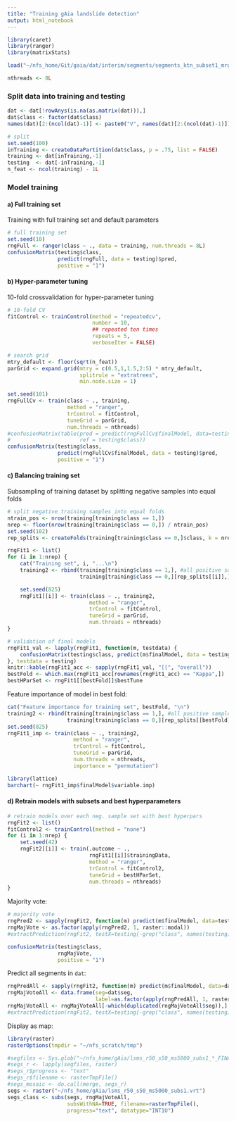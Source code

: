 ```yaml
---
title: "Training gAia landslide detection"
output: html_notebook
---
```




```r
library(caret)
library(ranger)
library(matrixStats)

load("~/nfs_home/Git/gaia/dat/interim/segments/segments_ktn_subset1_mrg500.RData")

nthreads <- 8L
```


### Split data into training and testing

```r
dat <- dat[!rowAnys(is.na(as.matrix(dat))),]
dat$class <- factor(dat$class)
names(dat)[2:(ncol(dat)-1)] <- paste0("V", names(dat)[2:(ncol(dat)-1)])

# split
set.seed(100)
inTraining <- createDataPartition(dat$class, p = .75, list = FALSE)
training <- dat[inTraining,-1]
testing  <- dat[-inTraining,-1]
n_feat <- ncol(training) - 1L
```


### Model training

#### a) Full training set

Training with full training set and default parameters

```r
# full training set
set.seed(10)
rngFull <- ranger(class ~ ., data = training, num.threads = 8L)
confusionMatrix(testing$class,
                predict(rngFull, data = testing)$pred,
                positive = "1")
```


#### b) Hyper-parameter tuning

10-fold crossvalidation for hyper-parameter tuning

```r
# 10-fold CV
fitControl <- trainControl(method = "repeatedcv",
                           number = 10,
                           ## repeated ten times
                           repeats = 5,
                           verboseIter = FALSE)

# search grid
mtry_default <- floor(sqrt(n_feat))
parGrid <- expand.grid(mtry = c(0.5,1,1.5,2:5) * mtry_default,
                       splitrule = "extratrees",
                       min.node.size = 1)

set.seed(101)
rngFullCv <- train(class ~ ., training, 
                   method = "ranger",
                   trControl = fitControl,
                   tuneGrid = parGrid,
                   num.threads = nthreads)
#confusionMatrix(table(pred = predict(rngFullCv$finalModel, data=testing)$pred, 
#                      ref = testing$class))
confusionMatrix(testing$class,
                predict(rngFullCv$finalModel, data = testing)$pred,
                positive = "1")
```


#### c) Balancing training set

Subsampling of training dataset by splitting negative samples into equal folds

```r
# split negative training samples into equal folds
ntrain_pos <- nrow(training[training$class == 1,])
nrep <- floor(nrow(training[training$class == 0,]) / ntrain_pos)
set.seed(102)
rep_splits <- createFolds(training[training$class == 0,]$class, k = nrep)
```


```r
rngFit1 <- list()
for (i in 1:nrep) {
    cat("Training set", i, "...\n")
    training2 <- rbind(training[training$class == 1,], #all positive samples
                       training[training$class == 0,][rep_splits[[i]],])

    set.seed(825)
    rngFit1[[i]] <- train(class ~ ., training2,
                          method = "ranger",
                          trControl = fitControl,
                          tuneGrid = parGrid,
                          num.threads = nthreads)
}

# validation of final models
rngFit1_val <- lapply(rngFit1, function(m, testdata) {
    confusionMatrix(testing$class, predict(m$finalModel, data = testing)$pred)
}, testdata = testing)
knitr::kable(rngFit1_acc <- sapply(rngFit1_val, "[[", "overall"))
bestFold <- which.max(rngFit1_acc[rownames(rngFit1_acc) == "Kappa",])
bestHParSet <- rngFit1[[bestFold]]$bestTune
```

Feature importance of model in best fold:

```r
cat("Feature importance for training set", bestFold, "\n")
training2 <- rbind(training[training$class == 1,], #all positive samples
                   training[training$class == 0,][rep_splits[[bestFold]],])
set.seed(825)
rngFit1_imp <- train(class ~ ., training2,
                     method = "ranger",
                     trControl = fitControl,
                     tuneGrid = parGrid,
                     num.threads = nthreads,
                     importance = "permutation")
```

```r
library(lattice)
barchart(~ rngFit1_imp$finalModel$variable.imp)
```

#### d) Retrain models with subsets and best hyperparameters

```r
# retrain models over each neg. sample set with best hyperpars
rngFit2 <- list()
fitControl2 <- trainControl(method = "none")
for (i in 1:nrep) {
    set.seed(42)
    rngFit2[[i]] <- train(.outcome ~ .,
                          rngFit1[[i]]$trainingData,
                          method = "ranger",
                          trControl = fitControl2,
                          tuneGrid = bestHParSet,
                          num.threads = nthreads)
}
```

Majority vote:

```r
# majority vote
rngPred2 <- sapply(rngFit2, function(m) predict(m$finalModel, data=testing)$pred)
rngMajVote <- as.factor(apply(rngPred2, 1, raster::modal))
#extractPrediction(rngFit2, testX=testing[-grep("class", names(testing))], testY=testing$class)

confusionMatrix(testing$class,
                rngMajVote,
                positive = "1")
```

Predict all segments in `dat`:

```r
rngPredAll <- sapply(rngFit2, function(m) predict(m$finalModel, data=dat)$pred)
rngMajVoteAll <- data.frame(seg=dat$seg,
                            label=as.factor(apply(rngPredAll, 1, raster::modal)))
rngMajVoteAll <- rngMajVoteAll[-which(duplicated(rngMajVoteAll$seg)),]
#extractPrediction(rngFit2, testX=testing[-grep("class", names(testing))], testY=testing$class)
```

Display as map:

```r
library(raster)
rasterOptions(tmpdir = "~/nfs_scratch/tmp")

#segfiles <- Sys.glob("~/nfs_home/gAia/lsms_r50_s50_ms5000_subs1_*_FINAL.tif")
#segs_r <- lapply(segfiles, raster)
#segs_r$progress <- "text"
#segs_r$filename <- rasterTmpFile()
#segs_mosaic <- do.call(merge, segs_r)
segs <- raster("~/nfs_home/gAia/lsms_r50_s50_ms5000_subs1.vrt")
segs_class <- subs(segs, rngMajVoteAll, 
                   subsWithNA=TRUE, filename=rasterTmpFile(), 
                   progress="text", datatype="INT1U")
```
